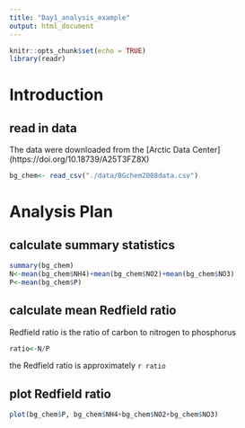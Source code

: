 ```yaml
---
title: "Day1_analysis_example"
output: html_document
---
```


```r
knitr::opts_chunk$set(echo = TRUE)
library(readr)
```

# Introduction 

## read in data
The data were downloaded from the [Arctic Data Center] (https://doi.org/10.18739/A25T3FZ8X)

```r

bg_chem<- read_csv("./data/BGchem2008data.csv")
```
# Analysis Plan 

## calculate summary statistics

```r
summary(bg_chem)
N<-mean(bg_chem$NH4)+mean(bg_chem$NO2)+mean(bg_chem$NO3)
P<-mean(bg_chem$P)

```
## calculate mean Redfield ratio
Redfield ratio is the ratio  of carbon to nitrogen to phosphorus
```r
ratio<-N/P

```
the Redfield ratio is approximately `r ratio`


## plot Redfield ratio
```r
plot(bg_chem$P, bg_chem$NH4+bg_chem$NO2+bg_chem$NO3)
```

